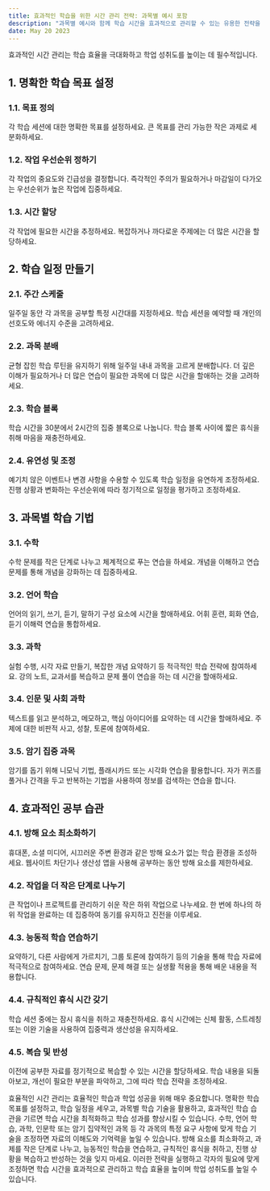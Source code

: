 ```yaml
---
title: 효과적인 학습을 위한 시간 관리 전략: 과목별 예시 포함
description: "과목별 예시와 함께 학습 시간을 효과적으로 관리할 수 있는 유용한 전략을 제공하여 과목별 학습을 최적화하는 데 도움을 줍니다."
date: May 20 2023
---
```


효과적인 시간 관리는 학습 효율을 극대화하고 학업 성취도를 높이는 데 필수적입니다. 

## 1. 명확한 학습 목표 설정
### 1.1. 목표 정의

각 학습 세션에 대한 명확한 목표를 설정하세요.
큰 목표를 관리 가능한 작은 과제로 세분화하세요.
### 1.2. 작업 우선순위 정하기

각 작업의 중요도와 긴급성을 결정합니다.
즉각적인 주의가 필요하거나 마감일이 다가오는 우선순위가 높은 작업에 집중하세요.
### 1.3. 시간 할당

각 작업에 필요한 시간을 추정하세요.
복잡하거나 까다로운 주제에는 더 많은 시간을 할당하세요.
## 2. 학습 일정 만들기
### 2.1. 주간 스케줄

일주일 동안 각 과목을 공부할 특정 시간대를 지정하세요.
학습 세션을 예약할 때 개인의 선호도와 에너지 수준을 고려하세요.
### 2.2. 과목 분배

균형 잡힌 학습 루틴을 유지하기 위해 일주일 내내 과목을 고르게 분배합니다.
더 깊은 이해가 필요하거나 더 많은 연습이 필요한 과목에 더 많은 시간을 할애하는 것을 고려하세요.
### 2.3. 학습 블록

학습 시간을 30분에서 2시간의 집중 블록으로 나눕니다.
학습 블록 사이에 짧은 휴식을 취해 마음을 재충전하세요.
### 2.4. 유연성 및 조정

예기치 않은 이벤트나 변경 사항을 수용할 수 있도록 학습 일정을 유연하게 조정하세요.
진행 상황과 변화하는 우선순위에 따라 정기적으로 일정을 평가하고 조정하세요.
## 3. 과목별 학습 기법
### 3.1. 수학

수학 문제를 작은 단계로 나누고 체계적으로 푸는 연습을 하세요.
개념을 이해하고 연습 문제를 통해 개념을 강화하는 데 집중하세요.
### 3.2. 언어 학습

언어의 읽기, 쓰기, 듣기, 말하기 구성 요소에 시간을 할애하세요.
어휘 훈련, 회화 연습, 듣기 이해력 연습을 통합하세요.
### 3.3. 과학

실험 수행, 시각 자료 만들기, 복잡한 개념 요약하기 등 적극적인 학습 전략에 참여하세요.
강의 노트, 교과서를 복습하고 문제 풀이 연습을 하는 데 시간을 할애하세요.
### 3.4. 인문 및 사회 과학

텍스트를 읽고 분석하고, 메모하고, 핵심 아이디어를 요약하는 데 시간을 할애하세요.
주제에 대한 비판적 사고, 성찰, 토론에 참여하세요.
### 3.5. 암기 집중 과목

암기를 돕기 위해 니모닉 기법, 플래시카드 또는 시각화 연습을 활용합니다.
자가 퀴즈를 풀거나 간격을 두고 반복하는 기법을 사용하여 정보를 검색하는 연습을 합니다.
## 4. 효과적인 공부 습관
### 4.1. 방해 요소 최소화하기

휴대폰, 소셜 미디어, 시끄러운 주변 환경과 같은 방해 요소가 없는 학습 환경을 조성하세요.
웹사이트 차단기나 생산성 앱을 사용해 공부하는 동안 방해 요소를 제한하세요.
### 4.2. 작업을 더 작은 단계로 나누기

큰 작업이나 프로젝트를 관리하기 쉬운 작은 하위 작업으로 나누세요.
한 번에 하나의 하위 작업을 완료하는 데 집중하여 동기를 유지하고 진전을 이루세요.
### 4.3. 능동적 학습 연습하기

요약하기, 다른 사람에게 가르치기, 그룹 토론에 참여하기 등의 기술을 통해 학습 자료에 적극적으로 참여하세요.
연습 문제, 문제 해결 또는 실생활 적용을 통해 배운 내용을 적용합니다.
### 4.4. 규칙적인 휴식 시간 갖기

학습 세션 중에는 잠시 휴식을 취하고 재충전하세요.
휴식 시간에는 신체 활동, 스트레칭 또는 이완 기술을 사용하여 집중력과 생산성을 유지하세요.
### 4.5. 복습 및 반성

이전에 공부한 자료를 정기적으로 복습할 수 있는 시간을 할당하세요.
학습 내용을 되돌아보고, 개선이 필요한 부분을 파악하고, 그에 따라 학습 전략을 조정하세요.


효율적인 시간 관리는 효율적인 학습과 학업 성공을 위해 매우 중요합니다. 명확한 학습 목표를 설정하고, 학습 일정을 세우고, 과목별 학습 기술을 활용하고, 효과적인 학습 습관을 기르면 학습 시간을 최적화하고 학습 성과를 향상시킬 수 있습니다. 수학, 언어 학습, 과학, 인문학 또는 암기 집약적인 과목 등 각 과목의 특정 요구 사항에 맞게 학습 기술을 조정하면 자료의 이해도와 기억력을 높일 수 있습니다. 방해 요소를 최소화하고, 과제를 작은 단계로 나누고, 능동적인 학습을 연습하고, 규칙적인 휴식을 취하고, 진행 상황을 복습하고 반성하는 것을 잊지 마세요. 이러한 전략을 실행하고 각자의 필요에 맞게 조정하면 학습 시간을 효과적으로 관리하고 학습 효율을 높이며 학업 성취도를 높일 수 있습니다. 